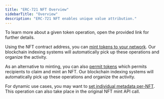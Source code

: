```yaml
---
title: "ERC-721 NFT Overview"
sidebarTitle: "Overview"
description: "ERC-721 NFT enables unique value attribution."
---
```


<Info>
  To learn more about a given token operation, open the provided link for
  further details.
</Info>

Using the NFT contract address, you can [mint tokens to your network](/api/v1/erc721/post/mint).
Our blockchain indexing systems will automatically pick up these operations and organize the activity.

As an alternative to minting, you can also [permit tokens](/api/v1/erc721/post/permit) which permits recipients to claim and mint an NFT.
Our blockchain indexing systems will automatically pick up these operations and organize the activity.

For dynamic use cases, you may want to [set individual metadata per-NFT](/api/v1/erc721/put/individualMetadata).
This operation can also take place in the original NFT mint API call.
